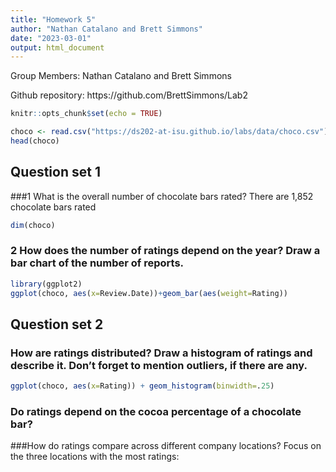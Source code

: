 ```yaml
---
title: "Homework 5"
author: "Nathan Catalano and Brett Simmons"
date: "2023-03-01"
output: html_document
---
```


Group Members: Nathan Catalano and Brett Simmons

Github repository: https://github.com/BrettSimmons/Lab2


```r
knitr::opts_chunk$set(echo = TRUE)
```

```r
choco <- read.csv("https://ds202-at-isu.github.io/labs/data/choco.csv")
head(choco)
```
## Question set 1
###1 What is the overall number of chocolate bars rated?
There are 1,852 chocolate bars rated
```r
dim(choco)
```



### 2 How does the number of ratings depend on the year? Draw a bar chart of the number of reports.
```r
library(ggplot2)
ggplot(choco, aes(x=Review.Date))+geom_bar(aes(weight=Rating))
```
## Question set 2

### How are ratings distributed? Draw a histogram of ratings and describe it. Don’t forget to mention outliers, if there are any.

```r
ggplot(choco, aes(x=Rating)) + geom_histogram(binwidth=.25)
```

### Do ratings depend on the cocoa percentage of a chocolate bar?

###How do ratings compare across different company locations? Focus on the three locations with the most ratings:
